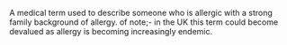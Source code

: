 {{Move to wiktionary}}
A medical term used to describe someone who is allergic with a strong family background of allergy.
of note;- in the UK this term could become devalued as allergy is becoming increasingly endemic<needs linking>.